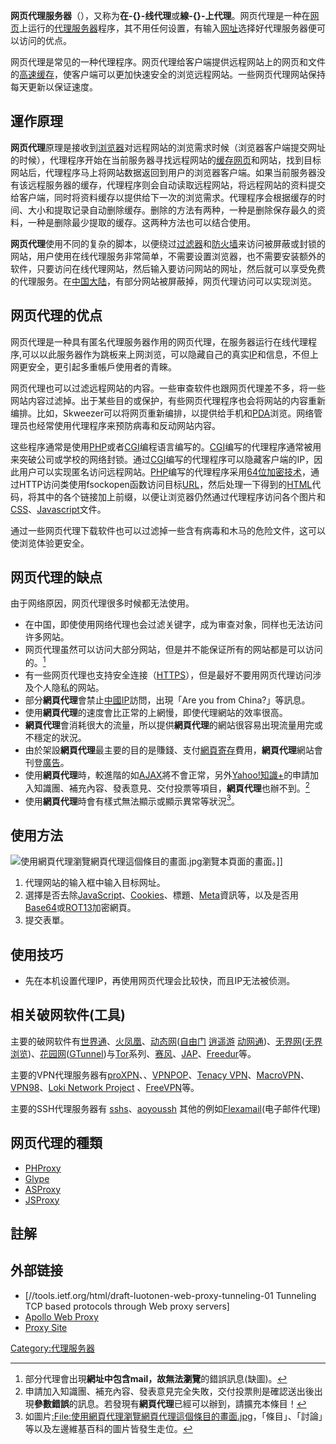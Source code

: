 {{refimprove|time=2013-12-07T05:23:24+00:00}}
{{更新|time=2021-04-16T06:59:50+00:00}}
{{noteTA|G1=IT}}

'''网页代理服务器'''（'''{{lang-en|Web Proxy Server}}'''），又称为'''在-{}-线代理'''或'''線-{}-上代理'''。网页代理是一种在[[网页|网页]]上运行的[[代理服务器|代理服务器]]程序，其不用任何设置，有输入[[网址|网址]]选择好代理服务器便可以访问的优点。

网页代理是常见的一种代理程序。网页代理给客户端提供远程网站上的网页和文件的[[高速缓存|高速缓存]]，使客户端可以更加快速安全的浏览远程网站。一些网页代理网站保持每天更新以保证速度。

== 運作原理 ==
'''网页代理'''原理是接收到[[浏览器|浏览器]]对远程网站的浏览需求时候（浏览器客户端提交网址的时候），代理程序开始在当前服务器寻找远程网站的[[Web缓存|缓存网页]]和网站，找到目标网站后，代理程序马上将网站数据返回到用户的浏览器客户端。如果当前服务器没有该远程服务器的缓存，代理程序则会自动读取远程网站，将远程网站的资料提交给客户端，同时将资料缓存以提供给下一次的浏览需求。代理程序会根据缓存的时间、大小和提取记录自动删除缓存。删除的方法有两种，一种是删除保存最久的资料，一种是删除最少提取的缓存。这两种方法也可以结合使用。

'''网页代理'''使用不同的复杂的脚本，以便绕过[[过滤器|过滤器]]和[[防火墙|防火墙]]来访问被屏蔽或封锁的网站，用户使用在线代理服务非常简单，不需要设置浏览器，也不需要安装额外的软件，只要访问在线代理网站，然后输入要访问网站的网址，然后就可以享受免费的代理服务。在[[中国大陆|中国大陆]]，有部分网站被屏蔽掉，网页代理访问可以实现浏览。

== 网页代理的优点 ==
网页代理是一种具有匿名代理服务器作用的网页代理，在服务器运行在线代理程序,可以以此服务器作为跳板来上网浏览，可以隐藏自己的真实[[IP地址|IP]]和信息，不但上网更安全，更引起多重帳戶使用者的青睞。

网页代理也可以过滤远程网站的内容。一些审查软件也跟网页代理差不多，将一些网站内容过滤掉。出于某些目的或保护，有些网页代理程序也会将网站的内容重新编排。比如，Skweezer可以将网页重新编排，以提供给手机和[[PDA|PDA]]浏览。网络管理员也经常使用代理程序来预防病毒和反动网站内容。

这些程序通常是使用[[PHP|PHP]]或者[[CGI|CGI]]编程语言编写的。[[CGI|CGI]]编写的代理程序通常被用来突破公司或学校的网络封锁。通过[[CGI|CGI]]编写的代理程序可以隐藏客户端的IP，因此用户可以实现匿名访问远程网站。[[PHP|PHP]]编写的代理程序采用[[Base64|64位加密技术]]，通过HTTP访问类使用fsockopen函数访问目标[[URL|URL]]，然后处理一下得到的[[HTML|HTML]]代码，将其中的各个链接加上前缀，以便让浏览器仍然通过代理程序访问各个图片和[[CSS|CSS]]、[[Javascript|Javascript]]文件。

通过一些网页代理下载软件也可以过滤掉一些含有病毒和木马的危险文件，这可以使浏览体验更安全。

== 网页代理的缺点 ==
由于网络原因，网页代理很多时候都无法使用。
*在中国，即使使用网络代理也会过滤关键字，成为审查对象，同样也无法访问许多网站。
*网页代理虽然可以访问大部分网站，但是并不能保证所有的网站都是可以访问的。<ref>部分代理會出現'''網址中包含mail，故無法瀏覽'''的錯誤訊息(缺圖)。</ref>
*有一些网页代理也支持安全连接（[[HTTPS|HTTPS]]），但是最好不要用网页代理访问涉及个人隐私的网站。
*部分'''網頁代理'''會禁止[[中國|中國]][[IP地址|IP]]訪問，出現「Are you from China?」等訊息。{{请求来源}}
*使用'''網頁代理'''的速度會比正常的上網慢，即使代理網站的效率很高。
*'''網頁代理'''會消耗很大的流量，所以提供'''網頁代理'''的網站很容易出現流量用完或不穩定的狀況。
*由於架設'''網頁代理'''最主要的目的是賺錢、支付[[網頁寄存|網頁寄存]]費用，'''網頁代理'''網站會刊登[[廣告|廣告]]。
*使用'''網頁代理'''時，較進階的如[[AJAX|AJAX]]將不會正常，另外[[Yahoo!知識+|Yahoo!知識+]]的申請加入知識團、補充內容、發表意見、交付投票等項目，'''網頁代理'''也辦不到。<ref>申請加入知識團、補充內容、發表意見完全失敗，交付投票則是確認送出後出現'''參數錯誤'''的訊息。若發現有'''網頁代理'''已經可以辦到，請擴充本條目！</ref>
*使用'''網頁代理'''時會有樣式無法顯示或顯示異常等狀況<ref>如圖片[[:File:使用網頁代理瀏覽網頁代理這個條目的畫面.jpg|:File:使用網頁代理瀏覽網頁代理這個條目的畫面.jpg]]，「條目」、「討論」等以及左邊維基百科的圖片皆發生走位。</ref>。

== 使用方法 ==
[[File:使用網頁代理瀏覽網頁代理這個條目的畫面.jpg|right]]瀏覽本頁面的畫面。]]
#代理网站的输入框中输入目标网址。
#選擇是否去除[[JavaScript|JavaScript]]、[[Cookie|Cookies]]、標題、[[Meta|Meta]]資訊等，以及是否用[[Base64|Base64]]或[[ROT13|ROT13]]加密網頁。
#提交表單。

==使用技巧==
*先在本机设置代理IP，再使用网页代理会比较快，而且IP无法被侦测。
==相关破网软件(工具)== 
主要的破网软件有[[世界通|世界通]]、[[火凤凰_(软件)|火凤凰]]、[[动态网|动态网]]([[自由门|自由门]] [[逍遥游|逍遥游]] [[动网通|动网通]])、[[无界网络|无界网]]([[无界浏览|无界浏览]])、[[花园网|花园网]]([[GTunnel|GTunnel]])与[[Tor|Tor]]系列、[[赛风|赛风]]、[[JAP|JAP]]、[[Freedur|Freedur]]等。

主要的VPN代理服务器有[[proXPN|proXPN]]、{{link-fr|IPODAH|IPODAH|IPjetable}}、[[VPNPOP|VPNPOP]]、[[Tenacy_VPN|Tenacy VPN]]、[[MacroVPN|MacroVPN]]、[[VPN98|VPN98]]、[[Loki_Network_Project|Loki Network Project]] 、[[FreeVPN|FreeVPN]]等。

主要的SSH代理服务器有 [[sshs|sshs]]、[[aoyoussh|aoyoussh]]
其他的例如[[Flexamail|Flexamail]](电子邮件代理)

==网页代理的種類==
*[[PHProxy|PHProxy]]
*[[Glype|Glype]]
*[[ASProxy|ASProxy]]
*[[JSProxy|JSProxy]]

==註解==
{{reflist}}

==外部链接==
* [//tools.ietf.org/html/draft-luotonen-web-proxy-tunneling-01 Tunneling TCP based protocols through Web proxy servers]
*[https://web.archive.org/web/20090420012217/http://quick-proxy.appspot.com/ Apollo Web Proxy]
*[https://proxysite.pro/ Proxy Site]
{{突破网络封锁技术}}
[[Category:代理服务器|Category:代理服务器]]
